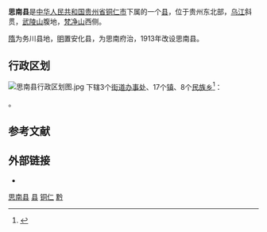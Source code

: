 {{Infobox China County
| county =思南县
| Photo =
| Photoname=
| map =
| map size =
| Pinyin =
| Belong =[[贵州省|贵州省]][[铜仁市|铜仁市]]
| Types= [[县|县]]
| admincode =522225
| founded =
| officerTitle=
| officer =
| division =26
| town=17
| township=9
| subdistrict=
| dialect = [[西南官話|西南官話]][[思南話|思南話]]
| post code=565100
| phone code =0856
| coordinate =
| area =2231
| area land =
| area water =
| census yr =2010
| pop =50万
| GDP =40亿（2010年）
| density =
| web =http://www.sinan.gov.cn/
}}
'''思南县'''是[[中华人民共和国|中华人民共和国]][[贵州省|贵州省]][[铜仁市|铜仁市]]下属的一个[[县|县]]，位于贵州东北部，[[乌江|乌江]]斜贯，[[武陵山|武陵山]]腹地，[[梵净山|梵净山]]西侧。

[[隋|隋]]为务川县地，[[明|明]]置安化县，为思南府治，1913年改设思南县。

== 行政区划 ==
[[File:思南县行政区划图.jpg|thumb]]
{{PAGENAMEBASE}}下辖3个[[街道办事处|街道办事处]]、17个[[行政建制镇|镇]]、8个[[民族乡|民族乡]]<ref>{{PRC admin/ref sgc|52/06/24}}</ref>：

{{PRC admin/children|52/06/24}}。

== 参考文献 ==
{{reflist}}

== 外部链接 ==
* {{Official website|http://www.sinan.gov.cn/|name=思南县人民政府}}

{{思南县行政区划}}
{{铜仁市行政区划}}
{{贵州行政区划}}
{{国家级贫困县|前}}

[[Category:思南县|]]
[[Category:铜仁区县|县]]
[[Category:贵州县份|铜仁]]
[[Category:原国家级贫困县|黔]]